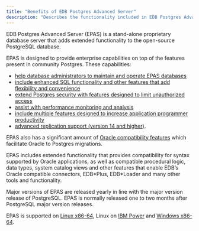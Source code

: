 ```yaml
---
title: "Benefits of EDB Postgres Advanced Server"
description: "Describes the functionality included in EDB Postgres Advanced Server that bring value to your installation"
---
```


EDB Postgres Advanced Server (EPAS) is a stand-alone proprietary database server that adds extended functionality to the open-source PostgreSQL database. 

EPAS is designed to provide enterprise capabilities on top of the features present in community Postgres. These capabilities:

- [help database administrators to maintain and operate EPAS databases](/epas/latest/database_administration)
- [include enhanced SQL functionality and other features that add flexibility and convenience](/epas/latest/application_programming/15_enhanced_sql_and_other_misc_features/)
- [extend Postgres security with features designed to limit unauthorized access](/epas/latest/epas_security_guide)
- [assist with performance monitoring and analysis](/epas/latest/managing_performance)
- [include multiple features designed to increase application programmer productivity](/epas/latest/application_programming)
- [advanced replication support (version 14 and higher)](https://www.enterprisedb.com/docs/pgd/latest/). 

EPAS also has a significant amount of [Oracle compatibility features](/epas/latest/working_with_oracle_data) which facilitate Oracle to Postgres migrations. 

EPAS includes extended functionality that provides compatibility for syntax supported by Oracle applications, as well as compatible procedural logic, data types, system catalog views and other features that enable EDB’s Oracle compatible connectors, EDB\*Plus, EDB\*Loader and many other tools and functionality. 

Major versions of EPAS are released yearly in line with the major version release of PostgreSQL. EPAS is normally released one to two months after PostgreSQL major version releases. 

EPAS is supported on [Linux x86-64](/epas/latest/installing/linux_x86_64/), Linux on [IBM Power](/epas/latest/installing/linux_ppc64le/) and [Windows x86-64](/epas/latest/installing/windows/).
